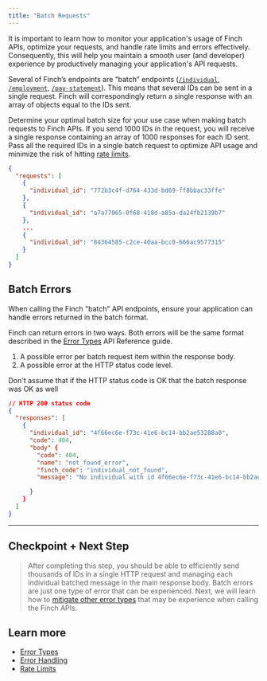 ```yaml
---
title: "Batch Requests"
---
```


It is important to learn how to monitor your application's usage of Finch APIs, optimize your requests, and handle rate limits and errors effectively. Consequently, this will help you maintain a smooth user (and developer) experience by productively managing your application's API requests.

Several of Finch’s endpoints are “batch” endpoints ([`/individual`](https://developer.tryfinch.com/docs/reference/9d6c83b09e205-individual), [`/employment`](https://developer.tryfinch.com/docs/reference/1ba5cdec4c979-employment), [`/pay-statement`](https://developer.tryfinch.com/docs/reference/d5fd02c41e83a-pay-statement)). This means that several IDs can be sent in a single request. Finch will correspondingly return a single response with an array of objects equal to the IDs sent.

Determine your optimal batch size for your use case when making batch requests to Finch APIs. If you send 1000 IDs in the request, you will receive a single response containing an array of 1000 responses for each ID sent. Pass all the required IDs in a single batch request to optimize API usage and minimize the risk of hitting [rate limits](https://developer.tryfinch.com/docs/reference/64f780582a5a2-rate-limits).

```json
{
  "requests": [
    {
      "individual_id": "772b3c4f-d764-433d-bd69-ff8bbac33ffe"
    },
    {
      "individual_id": "a7a77065-0f68-418d-a85a-da24fb2139b7"
    },
    ...
    {
      "individual_id": "84364585-c2ce-40aa-bcc0-666ac9577315"
    }
  ]
}
```

## Batch Errors 

When calling the Finch "batch" API endpoints, ensure your application can handle errors returned in the batch format.

Finch can return errors in two ways. Both errors will be the same format described in the [Error Types](https://developer.tryfinch.com/docs/reference/1f80003f67f0d-error-types) API Reference guide.

1. A possible error per batch request item within the response body.
1. A possible error at the HTTP status code level.

Don't assume that if the HTTP status code is OK that the batch response was OK as well

```json
// HTTP 200 status code
{
  "responses": [
    {
      "individual_id": "4f66ec6e-f73c-41e6-bc14-bb2ae53288a0",
      "code": 404,
      "body" {
        "code": 404,
        "name": "not_found_error",
        "finch_code": "individual_not_found",
        "message": "No individual with id 4f66ec6e-f73c-41e6-bc14-bb2ae53288a0 found"

      }
    }
  ]
}
```

---

## Checkpoint + Next Step
<!-- theme: success -->
> After completing this step, you should be able to efficiently send thousands of IDs in a single HTTP request and managing each individual batched message in the main response body. Batch errors are just one type of error that can be experienced. Next, we will learn how to [mitigate other error types](/docs/Implementation-Guide/Optimize/Mitigate-Errors.md) that may be experience when calling the Finch APIs.

## Learn more
- [Error Types](https://developer.tryfinch.com/docs/reference/1f80003f67f0d-error-types)
- [Error Handling](https://developer.tryfinch.com/docs/reference/7e03b7d6dec4a-error-handling)
- [Rate Limits](https://developer.tryfinch.com/docs/reference/64f780582a5a2-rate-limits)
